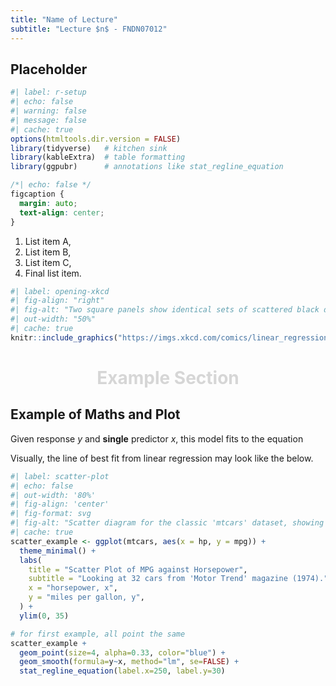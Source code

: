 ```yaml
---
title: "Name of Lecture"
subtitle: "Lecture $n$ - FNDN07012"
---
```


## Placeholder

```r
#| label: r-setup
#| echo: false
#| warning: false
#| message: false
#| cache: true
options(htmltools.dir.version = FALSE)
library(tidyverse)   # kitchen sink
library(kableExtra)  # table formatting
library(ggpubr)      # annotations like stat_regline_equation
```

```css
/*| echo: false */
figcaption {
  margin: auto;
  text-align: center;
}
```

1.  List item A,
2.  List item B,
3.  List item C,
4.  Final list item.

```r
#| label: opening-xkcd
#| fig-align: "right"
#| fig-alt: "Two square panels show identical sets of scattered black dots, with only the red additions being different. The left panel shows a slightly rising red line drawn through the middle of the panel, passing near a few dots but not obviously related to most of them. A red text is below the dots: R-squared = 0.06. The right panel shows many of the dots connected by red lines to form a stick figure of a man resembling the constellation Orion, with the hand on the reader's right raised and holding an object. A red text is below the dots: Rexthor, the Dog-Bearer. A caption is below and spanning both panels: I don't trust linear regressions when it's harder to guess the direction of the correlation from the scatter plot than to find new constellations on it."
#| out-width: "50%"
#| cache: true
knitr::include_graphics("https://imgs.xkcd.com/comics/linear_regression.png")
```

# Example Section {.center background-color="#041E42" style="color: #d6d6d6; text-align: center;"}

## Example of Maths and Plot

Given response $y$ and **single** predictor $x$, this model fits to the equation
```{=tex}
\begin{equation}
  y = \beta_{0} + \beta_{1}x.
\end{equation}
```

Visually, the line of best fit from linear regression may look like the below.

```r
#| label: scatter-plot
#| echo: false
#| out-width: '80%'
#| fig-align: 'center'
#| fig-format: svg
#| fig-alt: "Scatter diagram for the classic 'mtcars' dataset, showing miles per gallon against horsepower. A linear regression of y = 30 - 0.068x is shown."
#| cache: true
scatter_example <- ggplot(mtcars, aes(x = hp, y = mpg)) +
  theme_minimal() +
  labs(
    title = "Scatter Plot of MPG against Horsepower",
    subtitle = "Looking at 32 cars from 'Motor Trend' magazine (1974).",
    x = "horsepower, x",
    y = "miles per gallon, y",
  ) +
  ylim(0, 35)

# for first example, all point the same
scatter_example +
  geom_point(size=4, alpha=0.33, color="blue") +
  geom_smooth(formula=y~x, method="lm", se=FALSE) +
  stat_regline_equation(label.x=250, label.y=30)
```
